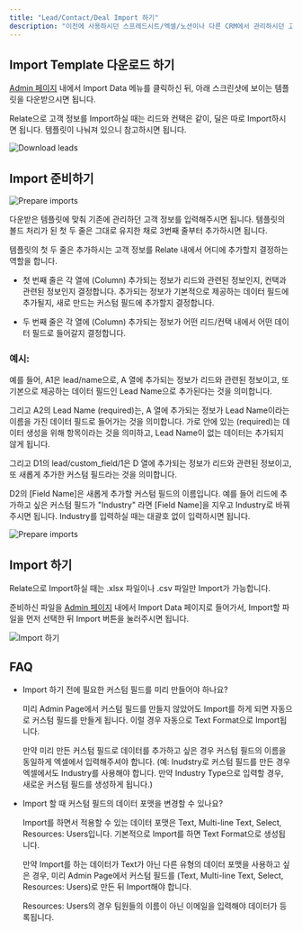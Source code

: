```yaml
---
title: "Lead/Contact/Deal Import 하기"
description: "이전에 사용하시던 스프레드시트/엑셀/노션이나 다른 CRM에서 관리하시던 고객 정보를 Relate으로 옮길 수 있습니다."
---
```


## Import Template 다운로드 하기

[Admin 페이지](https://app.relate.so) 내에서 Import Data 메뉴를 클릭하신 뒤, 아래 스크린샷에 보이는 템플릿을 다운받으시면 됩니다.

Relate으로 고객 정보를 Import하실 때는 리드와 컨택은 같이, 딜은 따로 Import하시면 됩니다. 템플릿이 나눠져 있으니 참고하시면 됩니다.

![Download leads](/images/setup/lead-contact-deal-import/download-leads.png)

## Import 준비하기

![Prepare imports](/images/setup/lead-contact-deal-import/prepare-imports.png)

다운받은 템플릿에 맞춰 기존에 관리하던 고객 정보를 입력해주시면 됩니다. 템플릿의 볼드 처리가 된 첫 두 줄은 그대로 유지한 채로 3번째 줄부터 추가하시면 됩니다.

템플릿의 첫 두 줄은 추가하시는 고객 정보를 Relate 내에서 어디에 추가할지 결정하는 역할을 합니다.

- 첫 번째 줄은 각 열에 (Column) 추가되는 정보가 리드와 관련된 정보인지, 컨택과 관련된 정보인지 결정합니다. 추가되는 정보가 기본적으로 제공하는 데이터 필드에 추가될지, 새로 만드는 커스텀 필드에 추가할지 결정합니다.

- 두 번째 줄은 각 열에 (Column) 추가되는 정보가 어떤 리드/컨택 내에서 어떤 데이터 필드로 들어갈지 결정합니다.

### 예시:

예를 들어, A1은 lead/name으로, A 열에 추가되는 정보가 리드와 관련된 정보이고, 또 기본으로 제공하는 데이터 필드인 Lead Name으로 추가된다는 것을 의미합니다.

그리고 A2의 Lead Name (required)는, A 열에 추가되는 정보가 Lead Name이라는 이름을 가진 데이터 필드로 들어가는 것을 의미합니다. 가로 안에 있는 (required)는 데이터 생성을 위해 항목이라는 것을 의미하고, Lead Name이 없는 데이터는 추가되지 않게 됩니다.

그리고 D1의 lead/custom_field/1은 D 열에 추가되는 정보가 리드와 관련된 정보이고, 또 새롭게 추가한 커스텀 필드라는 것을 의미합니다.

D2의 \[Field Name\]은 새롭게 추가할 커스텀 필드의 이름입니다. 예를 들어 리드에 추가하고 싶은 커스텀 필드가 "Industry" 라면 \[Field Name\]을 지우고 Industry로 바꿔주시면 됩니다. Industry를 입력하실 때는 대괄호 없이 입력하시면 됩니다.

![Prepare imports](/images/setup/lead-contact-deal-import/custom-field.png)

## Import 하기

Relate으로 Import하실 때는 .xlsx 파일이나 .csv 파일만 Import가 가능합니다.

준비하신 파일을 [Admin 페이지](https://app.relate.so) 내에서 Import Data 페이지로 들어가서, Import할 파일을 먼저 선택한 뒤 Import 버튼을 눌러주시면 됩니다.

![Import 하기](/images/setup/lead-contact-deal-import/import.png)

## FAQ

- Import 하기 전에 필요한 커스텀 필드를 미리 만들어야 하나요?

  미리 Admin Page에서 커스텀 필드를 만들지 않았어도 Import를 하게 되면 자동으로 커스텀 필드를 만들게 됩니다. 이럴 경우 자동으로 Text Format으로 Import됩니다.

  만약 미리 만든 커스텀 필드로 데이터를 추가하고 싶은 경우 커스텀 필드의 이름을 동일하게 엑셀에서 입력해주셔야 합니다. (예: Inudstry로 커스텀 필드를 만든 경우 엑셀에서도 Industry를 사용해야 합니다. 만약 Industry Type으로 입력할 경우, 새로운 커스텀 필드를 생성하게 됩니다.)

- Import 할 때 커스텀 필드의 데이터 포맷을 변경할 수 있나요?

  Import를 하면서 적용할 수 있는 데이터 포맷은 Text, Multi-line Text, Select, Resources: Users입니다. 기본적으로 Import를 하면 Text Format으로 생성됩니다.

  만약 Import를 하는 데이터가 Text가 아닌 다른 유형의 데이터 포맷을 사용하고 싶은 경우, 미리 Admin Page에서 커스텀 필드를 (Text, Multi-line Text, Select, Resources: Users)로 만든 뒤 Import해야 합니다.

  Resources: Users의 경우 팀원들의 이름이 아닌 이메일을 입력해야 데이터가 등록됩니다.
